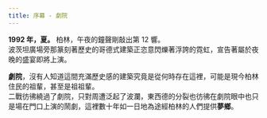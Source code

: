 ```yaml
---
title: 序幕 - 劇院
---
```

**1992 年，夏。**
柏林，午夜的鐘聲剛敲出第 12 響。  
波茨坦廣場旁那篆刻著歷史的哥德式建築正恣意閃爍著浮誇的霓虹，宣告著屬於夜晚的盛宴即將上演。

**劇院**，沒有人知道這間充滿歷史感的建築究竟是從何時存在這裡，可能是現今柏林住民的祖輩，甚至是祖祖輩。  
二戰彷彿繞過了劇院，只對周遭泛起了波瀾，東西德的分裂也彷彿在劇院眼中也只是場在門口上演的鬧劇，這裡數十年如一日地為途經柏林的人們提供**夢鄉**。

